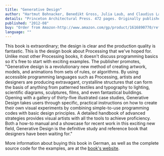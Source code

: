 ```yaml
---
title: "Generative Design"
author: "Hartmut Bohnacker, Benedikt Gross, Julia Laub, and Claudius Lazzeroni"
details: "Princeton Architectural Press. 472 pages. Originally published in German November 2009, Schmidt Hermann Verlag. 500 pages."
published: "2012-08"
buy: "Order from Amazon-http://www.amazon.com/gp/product/1616890770/ref=as_li_ss_tl?ie=UTF8&camp=1789&creative=390957&creativeASIN=1616890770&linkCode=as2&tag=processing09-20"
language: ""
---
```


This book is extraordinary; the design is clear and the production quality is fantastic. This is the design book about Processing that we've hoped for. Unlike most other Processing books, it doesn't discuss programming basics so it's free to start with exciting examples. The publisher promotes, "Generative design is a revolutionary new method of creating artwork, models, and animations from sets of rules, or algorithms. By using accessible programming languages such as Processing, artists and designers are producing extravagant, crystalline structures that can form the basis of anything from patterned textiles and typography to lighting, scientific diagrams, sculptures, films, and even fantastical buildings. Opening with a gallery of thirty-five illustrated case studies, Generative Design takes users through specific, practical instructions on how to create their own visual experiments by combining simple-to-use programming codes with basic design principles. A detailed handbook of advanced strategies provides visual artists with all the tools to achieve proficiency. Both a how-to manual and a showcase for recent work in this exciting new field, Generative Design is the definitive study and reference book that designers have been waiting for."

More information about buying this book in German, as well as the complete source code for the examples, are at the [book's website](http://www.generative-gestaltung.de/).
